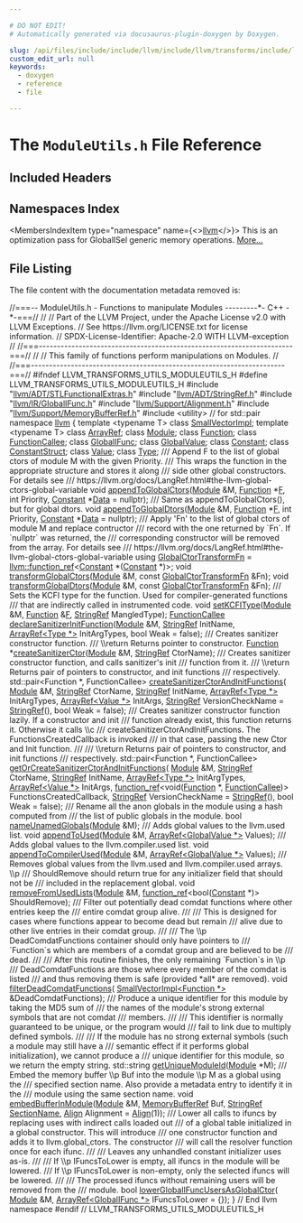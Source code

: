 ```yaml
---

# DO NOT EDIT!
# Automatically generated via docusaurus-plugin-doxygen by Doxygen.

slug: /api/files/include/include/llvm/include/llvm/transforms/include/llvm/transforms/utils/moduleutils-h
custom_edit_url: null
keywords:
  - doxygen
  - reference
  - file

---
```





# The `ModuleUtils.h` File Reference

<DoxygenPage pluginConfig={pluginConfig}>



## Included Headers

<IncludesList>
<IncludesListItem
  filePath="llvm/ADT/STLFunctionalExtras.h"
  permalink="/docs/api/files/include/include/llvm/include/llvm/adt/stlfunctionalextras-h"
  isLocal="true" />
<IncludesListItem
  filePath="llvm/ADT/StringRef.h"
  permalink="/docs/api/files/include/include/llvm/include/llvm/adt/stringref-h"
  isLocal="true" />
<IncludesListItem
  filePath="llvm/IR/GlobalIFunc.h"
  permalink="/docs/api/files/include/include/llvm/include/llvm/ir/globalifunc-h"
  isLocal="true" />
<IncludesListItem
  filePath="llvm/Support/Alignment.h"
  permalink="/docs/api/files/include/include/llvm/include/llvm/support/alignment-h"
  isLocal="true" />
<IncludesListItem
  filePath="llvm/Support/MemoryBufferRef.h"
  permalink="/docs/api/files/include/include/llvm/include/llvm/support/memorybufferref-h"
  isLocal="true" />
<IncludesListItem
  filePath="utility"
  permalink=""
  isLocal="false" />
</IncludesList>

## Namespaces Index

<MembersIndex>

<MembersIndexItem
  type="namespace"
  name={<><a href="/docs/api/namespaces/llvm">llvm</a></>}>
This is an optimization pass for GlobalISel generic memory operations. <a href="/docs/api/namespaces/llvm/#details">More...</a>
</MembersIndexItem>

</MembersIndex>


## File Listing

The file content with the documentation metadata removed is:

<ProgramListing>

<Link id="l00001" /><CodeLine lineNumber="1"><Highlight kind="comment">//===-- ModuleUtils.h - Functions to manipulate Modules ---------&#42;- C++ -&#42;-===//</Highlight><Highlight kind="normal"></Highlight></CodeLine>
<Link id="l00002" /><CodeLine lineNumber="2"><Highlight kind="normal"></Highlight><Highlight kind="comment">//</Highlight><Highlight kind="normal"></Highlight></CodeLine>
<Link id="l00003" /><CodeLine lineNumber="3"><Highlight kind="normal"></Highlight><Highlight kind="comment">// Part of the LLVM Project, under the Apache License v2.0 with LLVM Exceptions.</Highlight><Highlight kind="normal"></Highlight></CodeLine>
<Link id="l00004" /><CodeLine lineNumber="4"><Highlight kind="normal"></Highlight><Highlight kind="comment">// See https://llvm.org/LICENSE.txt for license information.</Highlight><Highlight kind="normal"></Highlight></CodeLine>
<Link id="l00005" /><CodeLine lineNumber="5"><Highlight kind="normal"></Highlight><Highlight kind="comment">// SPDX-License-Identifier: Apache-2.0 WITH LLVM-exception</Highlight><Highlight kind="normal"></Highlight></CodeLine>
<Link id="l00006" /><CodeLine lineNumber="6"><Highlight kind="normal"></Highlight><Highlight kind="comment">//</Highlight><Highlight kind="normal"></Highlight></CodeLine>
<Link id="l00007" /><CodeLine lineNumber="7"><Highlight kind="normal"></Highlight><Highlight kind="comment">//===----------------------------------------------------------------------===//</Highlight><Highlight kind="normal"></Highlight></CodeLine>
<Link id="l00008" /><CodeLine lineNumber="8"><Highlight kind="normal"></Highlight><Highlight kind="comment">//</Highlight><Highlight kind="normal"></Highlight></CodeLine>
<Link id="l00009" /><CodeLine lineNumber="9"><Highlight kind="normal"></Highlight><Highlight kind="comment">// This family of functions perform manipulations on Modules.</Highlight><Highlight kind="normal"></Highlight></CodeLine>
<Link id="l00010" /><CodeLine lineNumber="10"><Highlight kind="normal"></Highlight><Highlight kind="comment">//</Highlight><Highlight kind="normal"></Highlight></CodeLine>
<Link id="l00011" /><CodeLine lineNumber="11"><Highlight kind="normal"></Highlight><Highlight kind="comment">//===----------------------------------------------------------------------===//</Highlight><Highlight kind="normal"></Highlight></CodeLine>
<Link id="l00012" /><CodeLine lineNumber="12"><Highlight kind="normal"></Highlight></CodeLine>
<Link id="l00013" /><CodeLine lineNumber="13"><Highlight kind="normal"></Highlight><Highlight kind="preprocessor">#ifndef LLVM&#95;TRANSFORMS&#95;UTILS&#95;MODULEUTILS&#95;H</Highlight><Highlight kind="normal"></Highlight></CodeLine>
<Link id="l00014" /><CodeLine lineNumber="14"><Highlight kind="normal"></Highlight><Highlight kind="preprocessor">#define LLVM&#95;TRANSFORMS&#95;UTILS&#95;MODULEUTILS&#95;H</Highlight><Highlight kind="normal"></Highlight></CodeLine>
<Link id="l00015" /><CodeLine lineNumber="15"><Highlight kind="normal"></Highlight></CodeLine>
<Link id="l00016" /><CodeLine lineNumber="16"><Highlight kind="normal"></Highlight><Highlight kind="preprocessor">#include &quot;<a href="/docs/api/files/include/include/llvm/include/llvm/adt/stlfunctionalextras-h">llvm/ADT/STLFunctionalExtras.h</a>&quot;</Highlight><Highlight kind="normal"></Highlight></CodeLine>
<Link id="l00017" /><CodeLine lineNumber="17"><Highlight kind="normal"></Highlight><Highlight kind="preprocessor">#include &quot;<a href="/docs/api/files/include/include/llvm/include/llvm/adt/stringref-h">llvm/ADT/StringRef.h</a>&quot;</Highlight><Highlight kind="normal"></Highlight></CodeLine>
<Link id="l00018" /><CodeLine lineNumber="18"><Highlight kind="normal"></Highlight><Highlight kind="preprocessor">#include &quot;<a href="/docs/api/files/include/include/llvm/include/llvm/ir/globalifunc-h">llvm/IR/GlobalIFunc.h</a>&quot;</Highlight><Highlight kind="normal"></Highlight></CodeLine>
<Link id="l00019" /><CodeLine lineNumber="19"><Highlight kind="normal"></Highlight><Highlight kind="preprocessor">#include &quot;<a href="/docs/api/files/include/include/llvm/include/llvm/support/alignment-h">llvm/Support/Alignment.h</a>&quot;</Highlight><Highlight kind="normal"></Highlight></CodeLine>
<Link id="l00020" /><CodeLine lineNumber="20"><Highlight kind="normal"></Highlight><Highlight kind="preprocessor">#include &quot;<a href="/docs/api/files/include/include/llvm/include/llvm/support/memorybufferref-h">llvm/Support/MemoryBufferRef.h</a>&quot;</Highlight><Highlight kind="normal"></Highlight></CodeLine>
<Link id="l00021" /><CodeLine lineNumber="21"><Highlight kind="normal"></Highlight><Highlight kind="preprocessor">#include &lt;utility&gt;</Highlight><Highlight kind="normal"> </Highlight><Highlight kind="comment">// for std::pair</Highlight><Highlight kind="normal"></Highlight></CodeLine>
<Link id="l00022" /><CodeLine lineNumber="22"><Highlight kind="normal"></Highlight></CodeLine>
<Link id="l00023" /><CodeLine lineNumber="23"><Highlight kind="normal"></Highlight><Highlight kind="keyword">namespace </Highlight><Highlight kind="normal"><a href="/docs/api/namespaces/llvm">llvm</a> &#123;</Highlight></CodeLine>
<Link id="l00024" /><CodeLine lineNumber="24"><Highlight kind="normal"></Highlight><Highlight kind="keyword">template</Highlight><Highlight kind="normal"> &lt;</Highlight><Highlight kind="keyword">typename</Highlight><Highlight kind="normal"> T&gt; </Highlight><Highlight kind="keyword">class </Highlight><Highlight kind="normal"><a href="/docs/api/classes/llvm/smallvectorimpl">SmallVectorImpl</a>;</Highlight></CodeLine>
<Link id="l00025" /><CodeLine lineNumber="25"><Highlight kind="normal"></Highlight></CodeLine>
<Link id="l00026" /><CodeLine lineNumber="26"><Highlight kind="normal"></Highlight><Highlight kind="keyword">template</Highlight><Highlight kind="normal"> &lt;</Highlight><Highlight kind="keyword">typename</Highlight><Highlight kind="normal"> T&gt; </Highlight><Highlight kind="keyword">class </Highlight><Highlight kind="normal"><a href="/docs/api/classes/llvm/arrayref">ArrayRef</a>;</Highlight></CodeLine>
<Link id="l00027" /><CodeLine lineNumber="27"><Highlight kind="normal"></Highlight><Highlight kind="keyword">class </Highlight><Highlight kind="normal"><a href="/docs/api/classes/llvm/module">Module</a>;</Highlight></CodeLine>
<Link id="l00028" /><CodeLine lineNumber="28"><Highlight kind="normal"></Highlight><Highlight kind="keyword">class </Highlight><Highlight kind="normal"><a href="/docs/api/classes/llvm/function">Function</a>;</Highlight></CodeLine>
<Link id="l00029" /><CodeLine lineNumber="29"><Highlight kind="normal"></Highlight><Highlight kind="keyword">class </Highlight><Highlight kind="normal"><a href="/docs/api/classes/llvm/functioncallee">FunctionCallee</a>;</Highlight></CodeLine>
<Link id="l00030" /><CodeLine lineNumber="30"><Highlight kind="normal"></Highlight><Highlight kind="keyword">class </Highlight><Highlight kind="normal"><a href="/docs/api/classes/llvm/globalifunc">GlobalIFunc</a>;</Highlight></CodeLine>
<Link id="l00031" /><CodeLine lineNumber="31"><Highlight kind="normal"></Highlight><Highlight kind="keyword">class </Highlight><Highlight kind="normal"><a href="/docs/api/classes/llvm/globalvalue">GlobalValue</a>;</Highlight></CodeLine>
<Link id="l00032" /><CodeLine lineNumber="32"><Highlight kind="normal"></Highlight><Highlight kind="keyword">class </Highlight><Highlight kind="normal"><a href="/docs/api/classes/llvm/constant">Constant</a>;</Highlight></CodeLine>
<Link id="l00033" /><CodeLine lineNumber="33"><Highlight kind="normal"></Highlight><Highlight kind="keyword">class </Highlight><Highlight kind="normal"><a href="/docs/api/classes/llvm/constantstruct">ConstantStruct</a>;</Highlight></CodeLine>
<Link id="l00034" /><CodeLine lineNumber="34"><Highlight kind="normal"></Highlight><Highlight kind="keyword">class </Highlight><Highlight kind="normal"><a href="/docs/api/classes/llvm/value">Value</a>;</Highlight></CodeLine>
<Link id="l00035" /><CodeLine lineNumber="35"><Highlight kind="normal"></Highlight><Highlight kind="keyword">class </Highlight><Highlight kind="normal"><a href="/docs/api/classes/llvm/type">Type</a>;</Highlight></CodeLine>
<Link id="l00036" /><CodeLine lineNumber="36"><Highlight kind="normal"></Highlight><Highlight kind="comment"></Highlight></CodeLine>
<Link id="l00037" /><CodeLine lineNumber="37"><Highlight kind="comment">/// Append F to the list of global ctors of module M with the given Priority.</Highlight></CodeLine>
<Link id="l00038" /><CodeLine lineNumber="38"><Highlight kind="comment">/// This wraps the function in the appropriate structure and stores it along</Highlight></CodeLine>
<Link id="l00039" /><CodeLine lineNumber="39"><Highlight kind="comment">/// side other global constructors. For details see</Highlight></CodeLine>
<Link id="l00040" /><CodeLine lineNumber="40"><Highlight kind="comment">/// https://llvm.org/docs/LangRef.html#the-llvm-global-ctors-global-variable</Highlight><Highlight kind="normal"></Highlight></CodeLine>
<Link id="l00041" /><CodeLine lineNumber="41"><Highlight kind="normal"></Highlight><Highlight kind="keywordtype">void</Highlight><Highlight kind="normal"> <a href="/docs/api/namespaces/llvm/#ac030f6d03b674c2d132fd54fb60c9f26">appendToGlobalCtors</a>(<a href="/docs/api/classes/llvm/module">Module</a> &amp;M, <a href="/docs/api/classes/llvm/function">Function</a> &#42;<a href="/docs/api/files/lib/lib/support/md5-cpp/#a96d73bbd7af15cb1fc38c3f4a3bd82e9">F</a>, </Highlight><Highlight kind="keywordtype">int</Highlight><Highlight kind="normal"> Priority,</Highlight></CodeLine>
<Link id="l00042" /><CodeLine lineNumber="42"><Highlight kind="normal">                         <a href="/docs/api/classes/llvm/constant">Constant</a> &#42;<a href="/docs/api/namespaces/llvm/#aa20539e89704d20b98b97e9c3feac934">Data</a> = </Highlight><Highlight kind="keyword">nullptr</Highlight><Highlight kind="normal">);</Highlight></CodeLine>
<Link id="l00043" /><CodeLine lineNumber="43"><Highlight kind="normal"></Highlight><Highlight kind="comment"></Highlight></CodeLine>
<Link id="l00044" /><CodeLine lineNumber="44"><Highlight kind="comment">/// Same as appendToGlobalCtors(), but for global dtors.</Highlight><Highlight kind="normal"></Highlight></CodeLine>
<Link id="l00045" /><CodeLine lineNumber="45"><Highlight kind="normal"></Highlight><Highlight kind="keywordtype">void</Highlight><Highlight kind="normal"> <a href="/docs/api/namespaces/llvm/#aece96440bab42936aa9cf334fb0054cc">appendToGlobalDtors</a>(<a href="/docs/api/classes/llvm/module">Module</a> &amp;M, <a href="/docs/api/classes/llvm/function">Function</a> &#42;<a href="/docs/api/files/lib/lib/support/md5-cpp/#a96d73bbd7af15cb1fc38c3f4a3bd82e9">F</a>, </Highlight><Highlight kind="keywordtype">int</Highlight><Highlight kind="normal"> Priority,</Highlight></CodeLine>
<Link id="l00046" /><CodeLine lineNumber="46"><Highlight kind="normal">                         <a href="/docs/api/classes/llvm/constant">Constant</a> &#42;<a href="/docs/api/namespaces/llvm/#aa20539e89704d20b98b97e9c3feac934">Data</a> = </Highlight><Highlight kind="keyword">nullptr</Highlight><Highlight kind="normal">);</Highlight></CodeLine>
<Link id="l00047" /><CodeLine lineNumber="47"><Highlight kind="normal"></Highlight><Highlight kind="comment"></Highlight></CodeLine>
<Link id="l00048" /><CodeLine lineNumber="48"><Highlight kind="comment">/// Apply &#39;Fn&#39; to the list of global ctors of module M and replace contructor</Highlight></CodeLine>
<Link id="l00049" /><CodeLine lineNumber="49"><Highlight kind="comment">/// record with the one returned by &#96;Fn&#96;. If &#96;nullptr&#96; was returned, the</Highlight></CodeLine>
<Link id="l00050" /><CodeLine lineNumber="50"><Highlight kind="comment">/// corresponding constructor will be removed from the array. For details see</Highlight></CodeLine>
<Link id="l00051" /><CodeLine lineNumber="51"><Highlight kind="comment">/// https://llvm.org/docs/LangRef.html#the-llvm-global-ctors-global-variable</Highlight><Highlight kind="normal"></Highlight></CodeLine>
<Link id="l00052" /><CodeLine lineNumber="52" lineLink="/docs/api/namespaces/llvm/#ae2d92b44a96fcdd0031985f1a0e82f69"><Highlight kind="normal"></Highlight><Highlight kind="keyword">using </Highlight><Highlight kind="normal"><a href="/docs/api/namespaces/llvm/#ae2d92b44a96fcdd0031985f1a0e82f69">GlobalCtorTransformFn</a> = <a href="/docs/api/classes/llvm/function-ref">llvm::function&#95;ref</a>&lt;<a href="/docs/api/classes/llvm/constant">Constant</a> &#42;(<a href="/docs/api/classes/llvm/constant">Constant</a> &#42;)&gt;;</Highlight></CodeLine>
<Link id="l00053" /><CodeLine lineNumber="53"><Highlight kind="normal"></Highlight><Highlight kind="keywordtype">void</Highlight><Highlight kind="normal"> <a href="/docs/api/namespaces/llvm/#ac5aba122cc560cafe1311b775b7361b6">transformGlobalCtors</a>(<a href="/docs/api/classes/llvm/module">Module</a> &amp;M, </Highlight><Highlight kind="keyword">const</Highlight><Highlight kind="normal"> <a href="/docs/api/namespaces/llvm/#ae2d92b44a96fcdd0031985f1a0e82f69">GlobalCtorTransformFn</a> &amp;Fn);</Highlight></CodeLine>
<Link id="l00054" /><CodeLine lineNumber="54"><Highlight kind="normal"></Highlight><Highlight kind="keywordtype">void</Highlight><Highlight kind="normal"> <a href="/docs/api/namespaces/llvm/#a6a65fab6786c67bfcb8a87a4c3b183a9">transformGlobalDtors</a>(<a href="/docs/api/classes/llvm/module">Module</a> &amp;M, </Highlight><Highlight kind="keyword">const</Highlight><Highlight kind="normal"> <a href="/docs/api/namespaces/llvm/#ae2d92b44a96fcdd0031985f1a0e82f69">GlobalCtorTransformFn</a> &amp;Fn);</Highlight></CodeLine>
<Link id="l00055" /><CodeLine lineNumber="55"><Highlight kind="normal"></Highlight><Highlight kind="comment"></Highlight></CodeLine>
<Link id="l00056" /><CodeLine lineNumber="56"><Highlight kind="comment">/// Sets the KCFI type for the function. Used for compiler-generated functions</Highlight></CodeLine>
<Link id="l00057" /><CodeLine lineNumber="57"><Highlight kind="comment">/// that are indirectly called in instrumented code.</Highlight><Highlight kind="normal"></Highlight></CodeLine>
<Link id="l00058" /><CodeLine lineNumber="58"><Highlight kind="normal"></Highlight><Highlight kind="keywordtype">void</Highlight><Highlight kind="normal"> <a href="/docs/api/namespaces/llvm/#ac3dadc94dc9df93690ba937226744797">setKCFIType</a>(<a href="/docs/api/classes/llvm/module">Module</a> &amp;M, <a href="/docs/api/classes/llvm/function">Function</a> &amp;<a href="/docs/api/files/lib/lib/support/md5-cpp/#a96d73bbd7af15cb1fc38c3f4a3bd82e9">F</a>, <a href="/docs/api/classes/llvm/stringref">StringRef</a> MangledType);</Highlight></CodeLine>
<Link id="l00059" /><CodeLine lineNumber="59"><Highlight kind="normal"></Highlight></CodeLine>
<Link id="l00060" /><CodeLine lineNumber="60"><Highlight kind="normal"><a href="/docs/api/classes/llvm/functioncallee">FunctionCallee</a> <a href="/docs/api/namespaces/llvm/#a67d90c79914c0bdfadad630647f8843b">declareSanitizerInitFunction</a>(<a href="/docs/api/classes/llvm/module">Module</a> &amp;M, <a href="/docs/api/classes/llvm/stringref">StringRef</a> InitName,</Highlight></CodeLine>
<Link id="l00061" /><CodeLine lineNumber="61"><Highlight kind="normal">                                            <a href="/docs/api/classes/llvm/arrayref">ArrayRef&lt;Type &#42;&gt;</a> InitArgTypes,</Highlight></CodeLine>
<Link id="l00062" /><CodeLine lineNumber="62"><Highlight kind="normal">                                            </Highlight><Highlight kind="keywordtype">bool</Highlight><Highlight kind="normal"> Weak = </Highlight><Highlight kind="keyword">false</Highlight><Highlight kind="normal">);</Highlight></CodeLine>
<Link id="l00063" /><CodeLine lineNumber="63"><Highlight kind="normal"></Highlight><Highlight kind="comment"></Highlight></CodeLine>
<Link id="l00064" /><CodeLine lineNumber="64"><Highlight kind="comment">/// Creates sanitizer constructor function.</Highlight></CodeLine>
<Link id="l00065" /><CodeLine lineNumber="65"><Highlight kind="comment">/// \\return Returns pointer to constructor.</Highlight><Highlight kind="normal"></Highlight></CodeLine>
<Link id="l00066" /><CodeLine lineNumber="66"><Highlight kind="normal"><a href="/docs/api/classes/llvm/function">Function</a> &#42;<a href="/docs/api/namespaces/llvm/#a256980e987af753b4c497757fad18000">createSanitizerCtor</a>(<a href="/docs/api/classes/llvm/module">Module</a> &amp;M, <a href="/docs/api/classes/llvm/stringref">StringRef</a> CtorName);</Highlight></CodeLine>
<Link id="l00067" /><CodeLine lineNumber="67"><Highlight kind="normal"></Highlight><Highlight kind="comment"></Highlight></CodeLine>
<Link id="l00068" /><CodeLine lineNumber="68"><Highlight kind="comment">/// Creates sanitizer constructor function, and calls sanitizer&#39;s init</Highlight></CodeLine>
<Link id="l00069" /><CodeLine lineNumber="69"><Highlight kind="comment">/// function from it.</Highlight></CodeLine>
<Link id="l00070" /><CodeLine lineNumber="70"><Highlight kind="comment">/// \\return Returns pair of pointers to constructor, and init functions</Highlight></CodeLine>
<Link id="l00071" /><CodeLine lineNumber="71"><Highlight kind="comment">/// respectively.</Highlight><Highlight kind="normal"></Highlight></CodeLine>
<Link id="l00072" /><CodeLine lineNumber="72"><Highlight kind="normal">std::pair&lt;Function &#42;, FunctionCallee&gt; <a href="/docs/api/namespaces/llvm/#a7260773aac0c8769857f551c78b439a3">createSanitizerCtorAndInitFunctions</a>(</Highlight></CodeLine>
<Link id="l00073" /><CodeLine lineNumber="73"><Highlight kind="normal">    <a href="/docs/api/classes/llvm/module">Module</a> &amp;M, <a href="/docs/api/classes/llvm/stringref">StringRef</a> CtorName, <a href="/docs/api/classes/llvm/stringref">StringRef</a> InitName,</Highlight></CodeLine>
<Link id="l00074" /><CodeLine lineNumber="74"><Highlight kind="normal">    <a href="/docs/api/classes/llvm/arrayref">ArrayRef&lt;Type &#42;&gt;</a> InitArgTypes, <a href="/docs/api/classes/llvm/arrayref">ArrayRef&lt;Value &#42;&gt;</a> InitArgs,</Highlight></CodeLine>
<Link id="l00075" /><CodeLine lineNumber="75"><Highlight kind="normal">    <a href="/docs/api/classes/llvm/stringref">StringRef</a> VersionCheckName = <a href="/docs/api/classes/llvm/stringref">StringRef</a>(), </Highlight><Highlight kind="keywordtype">bool</Highlight><Highlight kind="normal"> Weak = </Highlight><Highlight kind="keyword">false</Highlight><Highlight kind="normal">);</Highlight></CodeLine>
<Link id="l00076" /><CodeLine lineNumber="76"><Highlight kind="normal"></Highlight><Highlight kind="comment"></Highlight></CodeLine>
<Link id="l00077" /><CodeLine lineNumber="77"><Highlight kind="comment">/// Creates sanitizer constructor function lazily. If a constructor and init</Highlight></CodeLine>
<Link id="l00078" /><CodeLine lineNumber="78"><Highlight kind="comment">/// function already exist, this function returns it. Otherwise it calls \\c</Highlight></CodeLine>
<Link id="l00079" /><CodeLine lineNumber="79"><Highlight kind="comment">/// createSanitizerCtorAndInitFunctions. The FunctionsCreatedCallback is invoked</Highlight></CodeLine>
<Link id="l00080" /><CodeLine lineNumber="80"><Highlight kind="comment">/// in that case, passing the new Ctor and Init function.</Highlight></CodeLine>
<Link id="l00081" /><CodeLine lineNumber="81"><Highlight kind="comment">///</Highlight></CodeLine>
<Link id="l00082" /><CodeLine lineNumber="82"><Highlight kind="comment">/// \\return Returns pair of pointers to constructor, and init functions</Highlight></CodeLine>
<Link id="l00083" /><CodeLine lineNumber="83"><Highlight kind="comment">/// respectively.</Highlight><Highlight kind="normal"></Highlight></CodeLine>
<Link id="l00084" /><CodeLine lineNumber="84"><Highlight kind="normal">std::pair&lt;Function &#42;, FunctionCallee&gt; <a href="/docs/api/namespaces/llvm/#a717a199ea9514d956fa87fd23c13a228">getOrCreateSanitizerCtorAndInitFunctions</a>(</Highlight></CodeLine>
<Link id="l00085" /><CodeLine lineNumber="85"><Highlight kind="normal">    <a href="/docs/api/classes/llvm/module">Module</a> &amp;M, <a href="/docs/api/classes/llvm/stringref">StringRef</a> CtorName, <a href="/docs/api/classes/llvm/stringref">StringRef</a> InitName,</Highlight></CodeLine>
<Link id="l00086" /><CodeLine lineNumber="86"><Highlight kind="normal">    <a href="/docs/api/classes/llvm/arrayref">ArrayRef&lt;Type &#42;&gt;</a> InitArgTypes, <a href="/docs/api/classes/llvm/arrayref">ArrayRef&lt;Value &#42;&gt;</a> InitArgs,</Highlight></CodeLine>
<Link id="l00087" /><CodeLine lineNumber="87"><Highlight kind="normal">    <a href="/docs/api/classes/llvm/function-ref">function&#95;ref</a>&lt;</Highlight><Highlight kind="keywordtype">void</Highlight><Highlight kind="normal">(<a href="/docs/api/classes/llvm/function">Function</a> &#42;, <a href="/docs/api/classes/llvm/functioncallee">FunctionCallee</a>)&gt; FunctionsCreatedCallback,</Highlight></CodeLine>
<Link id="l00088" /><CodeLine lineNumber="88"><Highlight kind="normal">    <a href="/docs/api/classes/llvm/stringref">StringRef</a> VersionCheckName = <a href="/docs/api/classes/llvm/stringref">StringRef</a>(), </Highlight><Highlight kind="keywordtype">bool</Highlight><Highlight kind="normal"> Weak = </Highlight><Highlight kind="keyword">false</Highlight><Highlight kind="normal">);</Highlight></CodeLine>
<Link id="l00089" /><CodeLine lineNumber="89"><Highlight kind="normal"></Highlight><Highlight kind="comment"></Highlight></CodeLine>
<Link id="l00090" /><CodeLine lineNumber="90"><Highlight kind="comment">/// Rename all the anon globals in the module using a hash computed from</Highlight></CodeLine>
<Link id="l00091" /><CodeLine lineNumber="91"><Highlight kind="comment">/// the list of public globals in the module.</Highlight><Highlight kind="normal"></Highlight></CodeLine>
<Link id="l00092" /><CodeLine lineNumber="92"><Highlight kind="normal"></Highlight><Highlight kind="keywordtype">bool</Highlight><Highlight kind="normal"> <a href="/docs/api/namespaces/llvm/#a9313b138ec3c2d3fa58a3ba1611e3812">nameUnamedGlobals</a>(<a href="/docs/api/classes/llvm/module">Module</a> &amp;M);</Highlight></CodeLine>
<Link id="l00093" /><CodeLine lineNumber="93"><Highlight kind="normal"></Highlight><Highlight kind="comment"></Highlight></CodeLine>
<Link id="l00094" /><CodeLine lineNumber="94"><Highlight kind="comment">/// Adds global values to the llvm.used list.</Highlight><Highlight kind="normal"></Highlight></CodeLine>
<Link id="l00095" /><CodeLine lineNumber="95"><Highlight kind="normal"></Highlight><Highlight kind="keywordtype">void</Highlight><Highlight kind="normal"> <a href="/docs/api/namespaces/llvm/#ae879dd14ccc28696f3d8c7b484df3c9a">appendToUsed</a>(<a href="/docs/api/classes/llvm/module">Module</a> &amp;M, <a href="/docs/api/classes/llvm/arrayref">ArrayRef&lt;GlobalValue &#42;&gt;</a> Values);</Highlight></CodeLine>
<Link id="l00096" /><CodeLine lineNumber="96"><Highlight kind="normal"></Highlight><Highlight kind="comment"></Highlight></CodeLine>
<Link id="l00097" /><CodeLine lineNumber="97"><Highlight kind="comment">/// Adds global values to the llvm.compiler.used list.</Highlight><Highlight kind="normal"></Highlight></CodeLine>
<Link id="l00098" /><CodeLine lineNumber="98"><Highlight kind="normal"></Highlight><Highlight kind="keywordtype">void</Highlight><Highlight kind="normal"> <a href="/docs/api/namespaces/llvm/#aab730f72aa213d5ecc7d1101efda8811">appendToCompilerUsed</a>(<a href="/docs/api/classes/llvm/module">Module</a> &amp;M, <a href="/docs/api/classes/llvm/arrayref">ArrayRef&lt;GlobalValue &#42;&gt;</a> Values);</Highlight></CodeLine>
<Link id="l00099" /><CodeLine lineNumber="99"><Highlight kind="normal"></Highlight><Highlight kind="comment"></Highlight></CodeLine>
<Link id="l00100" /><CodeLine lineNumber="100"><Highlight kind="comment">/// Removes global values from the llvm.used and llvm.compiler.used arrays. \\p</Highlight></CodeLine>
<Link id="l00101" /><CodeLine lineNumber="101"><Highlight kind="comment">/// ShouldRemove should return true for any initializer field that should not be</Highlight></CodeLine>
<Link id="l00102" /><CodeLine lineNumber="102"><Highlight kind="comment">/// included in the replacement global.</Highlight><Highlight kind="normal"></Highlight></CodeLine>
<Link id="l00103" /><CodeLine lineNumber="103"><Highlight kind="normal"></Highlight><Highlight kind="keywordtype">void</Highlight><Highlight kind="normal"> <a href="/docs/api/namespaces/llvm/#a93421534a6486ff3e80f748446756ce5">removeFromUsedLists</a>(<a href="/docs/api/classes/llvm/module">Module</a> &amp;M,</Highlight></CodeLine>
<Link id="l00104" /><CodeLine lineNumber="104"><Highlight kind="normal">                         <a href="/docs/api/classes/llvm/function-ref">function&#95;ref</a>&lt;</Highlight><Highlight kind="keywordtype">bool</Highlight><Highlight kind="normal">(<a href="/docs/api/classes/llvm/constant">Constant</a> &#42;)&gt; ShouldRemove);</Highlight></CodeLine>
<Link id="l00105" /><CodeLine lineNumber="105"><Highlight kind="normal"></Highlight><Highlight kind="comment"></Highlight></CodeLine>
<Link id="l00106" /><CodeLine lineNumber="106"><Highlight kind="comment">/// Filter out potentially dead comdat functions where other entries keep the</Highlight></CodeLine>
<Link id="l00107" /><CodeLine lineNumber="107"><Highlight kind="comment">/// entire comdat group alive.</Highlight></CodeLine>
<Link id="l00108" /><CodeLine lineNumber="108"><Highlight kind="comment">///</Highlight></CodeLine>
<Link id="l00109" /><CodeLine lineNumber="109"><Highlight kind="comment">/// This is designed for cases where functions appear to become dead but remain</Highlight></CodeLine>
<Link id="l00110" /><CodeLine lineNumber="110"><Highlight kind="comment">/// alive due to other live entries in their comdat group.</Highlight></CodeLine>
<Link id="l00111" /><CodeLine lineNumber="111"><Highlight kind="comment">///</Highlight></CodeLine>
<Link id="l00112" /><CodeLine lineNumber="112"><Highlight kind="comment">/// The \\p DeadComdatFunctions container should only have pointers to</Highlight></CodeLine>
<Link id="l00113" /><CodeLine lineNumber="113"><Highlight kind="comment">/// &#96;Function&#96;s which are members of a comdat group and are believed to be</Highlight></CodeLine>
<Link id="l00114" /><CodeLine lineNumber="114"><Highlight kind="comment">/// dead.</Highlight></CodeLine>
<Link id="l00115" /><CodeLine lineNumber="115"><Highlight kind="comment">///</Highlight></CodeLine>
<Link id="l00116" /><CodeLine lineNumber="116"><Highlight kind="comment">/// After this routine finishes, the only remaining &#96;Function&#96;s in \\p</Highlight></CodeLine>
<Link id="l00117" /><CodeLine lineNumber="117"><Highlight kind="comment">/// DeadComdatFunctions are those where every member of the comdat is listed</Highlight></CodeLine>
<Link id="l00118" /><CodeLine lineNumber="118"><Highlight kind="comment">/// and thus removing them is safe (provided &#42;all&#42; are removed).</Highlight><Highlight kind="normal"></Highlight></CodeLine>
<Link id="l00119" /><CodeLine lineNumber="119"><Highlight kind="normal"></Highlight><Highlight kind="keywordtype">void</Highlight><Highlight kind="normal"> <a href="/docs/api/namespaces/llvm/#ad1d412633e05b10c6b4be309b010a13f">filterDeadComdatFunctions</a>(</Highlight></CodeLine>
<Link id="l00120" /><CodeLine lineNumber="120"><Highlight kind="normal">    <a href="/docs/api/classes/llvm/smallvectorimpl">SmallVectorImpl&lt;Function &#42;&gt;</a> &amp;DeadComdatFunctions);</Highlight></CodeLine>
<Link id="l00121" /><CodeLine lineNumber="121"><Highlight kind="normal"></Highlight><Highlight kind="comment"></Highlight></CodeLine>
<Link id="l00122" /><CodeLine lineNumber="122"><Highlight kind="comment">/// Produce a unique identifier for this module by taking the MD5 sum of</Highlight></CodeLine>
<Link id="l00123" /><CodeLine lineNumber="123"><Highlight kind="comment">/// the names of the module&#39;s strong external symbols that are not comdat</Highlight></CodeLine>
<Link id="l00124" /><CodeLine lineNumber="124"><Highlight kind="comment">/// members.</Highlight></CodeLine>
<Link id="l00125" /><CodeLine lineNumber="125"><Highlight kind="comment">///</Highlight></CodeLine>
<Link id="l00126" /><CodeLine lineNumber="126"><Highlight kind="comment">/// This identifier is normally guaranteed to be unique, or the program would</Highlight></CodeLine>
<Link id="l00127" /><CodeLine lineNumber="127"><Highlight kind="comment">/// fail to link due to multiply defined symbols.</Highlight></CodeLine>
<Link id="l00128" /><CodeLine lineNumber="128"><Highlight kind="comment">///</Highlight></CodeLine>
<Link id="l00129" /><CodeLine lineNumber="129"><Highlight kind="comment">/// If the module has no strong external symbols (such a module may still have a</Highlight></CodeLine>
<Link id="l00130" /><CodeLine lineNumber="130"><Highlight kind="comment">/// semantic effect if it performs global initialization), we cannot produce a</Highlight></CodeLine>
<Link id="l00131" /><CodeLine lineNumber="131"><Highlight kind="comment">/// unique identifier for this module, so we return the empty string.</Highlight><Highlight kind="normal"></Highlight></CodeLine>
<Link id="l00132" /><CodeLine lineNumber="132"><Highlight kind="normal">std::string <a href="/docs/api/namespaces/llvm/#a6b8599f07b1b0181899c650b7b385b26">getUniqueModuleId</a>(<a href="/docs/api/classes/llvm/module">Module</a> &#42;M);</Highlight></CodeLine>
<Link id="l00133" /><CodeLine lineNumber="133"><Highlight kind="normal"></Highlight><Highlight kind="comment"></Highlight></CodeLine>
<Link id="l00134" /><CodeLine lineNumber="134"><Highlight kind="comment">/// Embed the memory buffer \\p Buf into the module \\p M as a global using the</Highlight></CodeLine>
<Link id="l00135" /><CodeLine lineNumber="135"><Highlight kind="comment">/// specified section name. Also provide a metadata entry to identify it in the</Highlight></CodeLine>
<Link id="l00136" /><CodeLine lineNumber="136"><Highlight kind="comment">/// module using the same section name.</Highlight><Highlight kind="normal"></Highlight></CodeLine>
<Link id="l00137" /><CodeLine lineNumber="137"><Highlight kind="normal"></Highlight><Highlight kind="keywordtype">void</Highlight><Highlight kind="normal"> <a href="/docs/api/namespaces/llvm/#ae744a53dbb2720e5678fb879156761e9">embedBufferInModule</a>(<a href="/docs/api/classes/llvm/module">Module</a> &amp;M, <a href="/docs/api/classes/llvm/memorybufferref">MemoryBufferRef</a> Buf, <a href="/docs/api/classes/llvm/stringref">StringRef</a> <a href="/docs/api/structs/llvm/sectionname">SectionName</a>,</Highlight></CodeLine>
<Link id="l00138" /><CodeLine lineNumber="138"><Highlight kind="normal">                         <a href="/docs/api/structs/llvm/align">Align</a> Alignment = <a href="/docs/api/structs/llvm/align">Align</a>(1));</Highlight></CodeLine>
<Link id="l00139" /><CodeLine lineNumber="139"><Highlight kind="normal"></Highlight><Highlight kind="comment"></Highlight></CodeLine>
<Link id="l00140" /><CodeLine lineNumber="140"><Highlight kind="comment">/// Lower all calls to ifuncs by replacing uses with indirect calls loaded out</Highlight></CodeLine>
<Link id="l00141" /><CodeLine lineNumber="141"><Highlight kind="comment">/// of a global table initialized in a global constructor. This will introduce</Highlight></CodeLine>
<Link id="l00142" /><CodeLine lineNumber="142"><Highlight kind="comment">/// one constructor function and adds it to llvm.global&#95;ctors. The constructor</Highlight></CodeLine>
<Link id="l00143" /><CodeLine lineNumber="143"><Highlight kind="comment">/// will call the resolver function once for each ifunc.</Highlight></CodeLine>
<Link id="l00144" /><CodeLine lineNumber="144"><Highlight kind="comment">///</Highlight></CodeLine>
<Link id="l00145" /><CodeLine lineNumber="145"><Highlight kind="comment">/// Leaves any unhandled constant initializer uses as-is.</Highlight></CodeLine>
<Link id="l00146" /><CodeLine lineNumber="146"><Highlight kind="comment">///</Highlight></CodeLine>
<Link id="l00147" /><CodeLine lineNumber="147"><Highlight kind="comment">/// If \\p IFuncsToLower is empty, all ifuncs in the module will be lowered.</Highlight></CodeLine>
<Link id="l00148" /><CodeLine lineNumber="148"><Highlight kind="comment">/// If \\p IFuncsToLower is non-empty, only the selected ifuncs will be lowered.</Highlight></CodeLine>
<Link id="l00149" /><CodeLine lineNumber="149"><Highlight kind="comment">///</Highlight></CodeLine>
<Link id="l00150" /><CodeLine lineNumber="150"><Highlight kind="comment">/// The processed ifuncs without remaining users will be removed from the</Highlight></CodeLine>
<Link id="l00151" /><CodeLine lineNumber="151"><Highlight kind="comment">/// module.</Highlight><Highlight kind="normal"></Highlight></CodeLine>
<Link id="l00152" /><CodeLine lineNumber="152"><Highlight kind="normal"></Highlight><Highlight kind="keywordtype">bool</Highlight><Highlight kind="normal"> <a href="/docs/api/namespaces/llvm/#ae819b62ec706cb229654ea5fb6553501">lowerGlobalIFuncUsersAsGlobalCtor</a>(</Highlight></CodeLine>
<Link id="l00153" /><CodeLine lineNumber="153"><Highlight kind="normal">    <a href="/docs/api/classes/llvm/module">Module</a> &amp;M, <a href="/docs/api/classes/llvm/arrayref">ArrayRef&lt;GlobalIFunc &#42;&gt;</a> IFuncsToLower = &#123;&#125;);</Highlight></CodeLine>
<Link id="l00154" /><CodeLine lineNumber="154"><Highlight kind="normal"></Highlight></CodeLine>
<Link id="l00155" /><CodeLine lineNumber="155"><Highlight kind="normal">&#125; </Highlight><Highlight kind="comment">// End llvm namespace</Highlight><Highlight kind="normal"></Highlight></CodeLine>
<Link id="l00156" /><CodeLine lineNumber="156"><Highlight kind="normal"></Highlight></CodeLine>
<Link id="l00157" /><CodeLine lineNumber="157"><Highlight kind="normal"></Highlight><Highlight kind="preprocessor">#endif </Highlight><Highlight kind="comment">// LLVM&#95;TRANSFORMS&#95;UTILS&#95;MODULEUTILS&#95;H</Highlight><Highlight kind="normal"></Highlight></CodeLine>

</ProgramListing>


</DoxygenPage>
